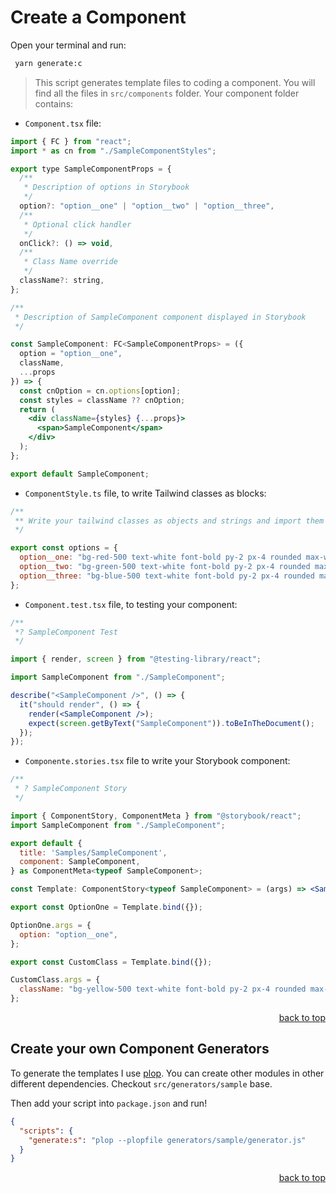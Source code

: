 
<Meta title="Readme/Create a Component" />

# Create a Component

Open your terminal and run:

```bash
 yarn generate:c
```

> This script generates template files to coding a component. You will find all the files in `src/components` folder. Your component folder contains:

- `Component.tsx` file:

```jsx
import { FC } from "react";
import * as cn from "./SampleComponentStyles";

export type SampleComponentProps = {
  /**
   * Description of options in Storybook
   */
  option?: "option__one" | "option__two" | "option__three",
  /**
   * Optional click handler
   */
  onClick?: () => void,
  /**
   * Class Name override
   */
  className?: string,
};

/**
 * Description of SampleComponent component displayed in Storybook
 */

const SampleComponent: FC<SampleComponentProps> = ({
  option = "option__one",
  className,
  ...props
}) => {
  const cnOption = cn.options[option];
  const styles = className ?? cnOption;
  return (
    <div className={styles} {...props}>
      <span>SampleComponent</span>
    </div>
  );
};

export default SampleComponent;
```

- `ComponentStyle.ts` file, to write Tailwind classes as blocks:

```js
/**
 ** Write your tailwind classes as objects and strings and import them in your component
 */

export const options = {
  option__one: "bg-red-500 text-white font-bold py-2 px-4 rounded max-w-xs cursor-pointer",
  option__two: "bg-green-500 text-white font-bold py-2 px-4 rounded max-w-sm cursor-pointer",
  option__three: "bg-blue-500 text-white font-bold py-2 px-4 rounded max-w-md cursor-pointer",
};
```

- `Component.test.tsx` file, to testing your component:

```jsx
/**
 *? SampleComponent Test
 */

import { render, screen } from "@testing-library/react";

import SampleComponent from "./SampleComponent";

describe("<SampleComponent />", () => {
  it("should render", () => {
    render(<SampleComponent />);
    expect(screen.getByText("SampleComponent")).toBeInTheDocument();
  });
});
```

- `Componente.stories.tsx` file to write your Storybook component:

```jsx
/**
 * ? SampleComponent Story
 */

import { ComponentStory, ComponentMeta } from "@storybook/react";
import SampleComponent from "./SampleComponent";

export default {
  title: 'Samples/SampleComponent',
  component: SampleComponent,
} as ComponentMeta<typeof SampleComponent>;

const Template: ComponentStory<typeof SampleComponent> = (args) => <SampleComponent {...args} />;

export const OptionOne = Template.bind({});

OptionOne.args = {
  option: "option__one",
};

export const CustomClass = Template.bind({});

CustomClass.args = {
  className: "bg-yellow-500 text-white font-bold py-2 px-4 rounded max-w-lg cursor-pointer",
};
```

<p align="right">
  <a href="#top">back to top</a>
</p>

## Create your own Component Generators

To generate the templates I use [plop](https://plopjs.com/). You can create other modules in other different dependencies. Checkout `src/generators/sample` base.

Then add your script into `package.json` and run!

```json
{
  "scripts": {
    "generate:s": "plop --plopfile generators/sample/generator.js"
  }
}
```

<p align="right">
  <a href="#top">back to top</a>
</p>
